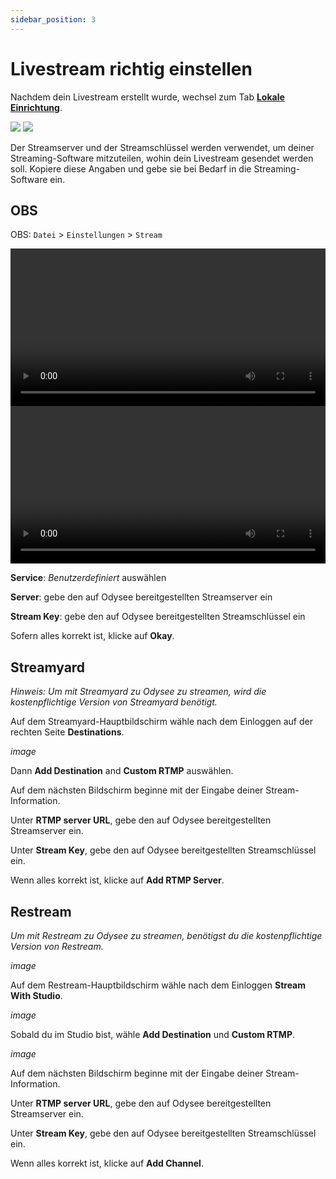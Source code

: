 ---
sidebar_position: 3
---

# Livestream richtig einstellen 

Nachdem dein Livestream erstellt wurde, wechsel zum Tab **[Lokale Einrichtung](https://odysee.com/$/livestream?t=Setup)**.

![](/img/de/stream_key_and_stream_server_screen_dark.png#dark)
![](/img/de/stream_key_and_stream_server_screen_light.png#light)

Der Streamserver und der Streamschlüssel werden verwendet, um deiner Streaming-Software mitzuteilen, wohin dein Livestream gesendet werden soll. Kopiere diese Angaben und gebe sie bei Bedarf in die Streaming-Software ein.

## OBS

OBS: `Datei` > `Einstellungen` > `Stream`

<video width="100%" loop autoplay class="dark-video">
  <source src="/img/de/obs_setup_stream_key_dark.mp4" type="video/mp4"/>
  Your browser does not support the video tag.
</video>
<video width="100%" loop autoplay class="light-video">
  <source src="/img/de/obs_setup_stream_key_light.mp4" type="video/mp4"/>
  Your browser does not support the video tag.
</video>

**Service**: *Benutzerdefiniert* auswählen

**Server**: gebe den auf Odysee bereitgestellten Streamserver ein

**Stream Key**: gebe den auf Odysee bereitgestellten Streamschlüssel ein

Sofern alles korrekt ist, klicke auf **Okay**.

## Streamyard

*Hinweis: Um mit Streamyard zu Odysee zu streamen, wird die kostenpflichtige Version von Streamyard benötigt.*

Auf dem Streamyard-Hauptbildschirm wähle nach dem Einloggen auf der rechten Seite **Destinations**.

*image*

Dann **Add Destination** and **Custom RTMP** auswählen.

Auf dem nächsten Bildschirm beginne mit der Eingabe deiner Stream-Information.

Unter **RTMP server URL**, gebe den auf Odysee bereitgestellten Streamserver ein.

Unter **Stream Key**, gebe den auf Odysee bereitgestellten Streamschlüssel ein.

Wenn alles korrekt ist, klicke auf **Add RTMP Server**.


## Restream

*Um mit Restream zu Odysee zu streamen, benötigst du die kostenpflichtige Version von Restream.*

*image*

Auf dem Restream-Hauptbildschirm wähle nach dem Einloggen **Stream With Studio**.

*image*

Sobald du im Studio bist, wähle **Add Destination** und **Custom RTMP**.

*image*

Auf dem nächsten Bildschirm beginne mit der Eingabe deiner Stream-Information.

Unter **RTMP server URL**, gebe den auf Odysee bereitgestellten Streamserver ein.

Unter **Stream Key**, gebe den auf Odysee bereitgestellten Streamschlüssel ein.

Wenn alles korrekt ist, klicke auf **Add Channel**.
